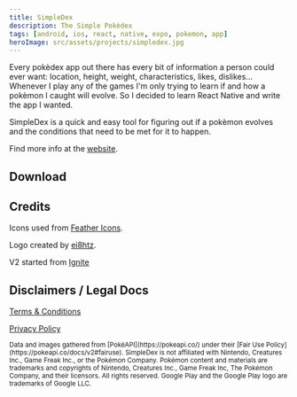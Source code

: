 ```yaml
---
title: SimpleDex
description: The Simple Pokèdex
tags: [android, ios, react, native, expo, pokemon, app]
heroImage: src/assets/projects/simpledex.jpg
---
```



Every pokèdex app out there has every bit of information a person could ever want: location, height, weight, characteristics, likes, dislikes... Whenever I play any of the games I'm only trying to learn if and how a pokèmon I caught will evolve. So I decided to learn React Native and write the app I wanted.

SimpleDex is a quick and easy tool for figuring out if a pokèmon evolves and the conditions that need to be met for it to happen.

Find more info at the [website](https://simpledex.cavender.io).

## Download

<StoreLinks googlePlayUrl="https://play.google.com/store/apps/details?id=com.cavender.simpledex&pcampaignid=pcampaignidMKT-Other-global-all-co-prtnr-py-PartBadge-Mar2515-1" />

## Credits

Icons used from [Feather Icons](https://feathericons.com/).

Logo created by [ei8htz](https://www.fiverr.com/ei8htz).

V2 started from [Ignite](https://github.com/infinitered/ignite)

## Disclaimers / Legal Docs

[Terms & Conditions](https://simpledex.cavender.io/terms/)

[Privacy Policy](https://simpledex.cavender.io/privacy/)

<small>
  Data and images gathered from [PokèAPI](https://pokeapi.co/) under their [Fair
  Use Policy](https://pokeapi.co/docs/v2#fairuse).
</small>

<small>
  SimpleDex is not affiliated with Nintendo, Creatures Inc., Game Freak Inc., or
  the Pokémon Company. Pokémon content and materials are trademarks and
  copyrights of Nintendo, Creatures Inc., Game Freak Inc, The Pokémon Company,
  and their licensors. All rights reserved.
</small>

<small>
  Google Play and the Google Play logo are trademarks of Google LLC.
</small>
